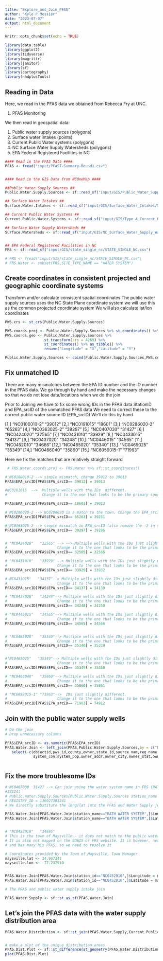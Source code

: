 ```yaml
---
title: "Explore_and_Join_PFAS"
author: "Kyle P Messier"
date: "2023-07-07"
output: html_document
---
```


```r
knitr::opts_chunk$set(echo = TRUE)
```

```r
library(data.table)
library(ggplot2)
library(tidyverse)
library(magrittr)
library(janitor)
library(sf)
library(cartography)
library(nhdplusTools)


```


## Reading in Data

Here, we read in the PFAS data we obtained from Rebecca Fry at UNC.

1) PFAS Monitoring

We then read in geospatial data:

1) Public water supply sources (polygons)
2) Surface water intakes (points)
3) Current Public Water systems  (polygons)
4) NC Surface Water Supply Watersheds (polygons)
5) EPA Federal Registered Facilities in NC

```r
#### Read in the PFAS Data ####
PFAS <- fread("input/PFAST-Summary-Round1.csv")


#### Read in the GIS Data from NCOneMap ####

##Public Water Supply Sources ##
Public.Water.Supply.Sources <- sf::read_sf("input/GIS/Public_Water_Supply_Water_Sources/Public_Water_Supply_Water_Sources.shp")

## Surface_Water_Intakes ##
Surface.Water.Intakes <- sf::read_sf("input/GIS/Surface_Water_Intakes/Surface_Water_Intakes.shp")

## Current Public Water Systems ## 
Current.Public.Water.Systems <- sf::read_sf("input/GIS/Type_A_Current_Public_Water_Systems_(2004)/Type_A_Current_Public_Water_Systems_(2004).shp")

## Surface Water Supply Watersheds ## 
Surface.Watersheds <- sf::read_sf("input/GIS/NC_Surface_Water_Supply_Watersheds/dwq_wsws_20141126.shp")


## EPA Federal Registered Facilities in NC
FRS <- sf::read_sf("input/GIS/state_single_nc/STATE_SINGLE_NC.csv")

# FRS <- fread("input/GIS/state_single_nc/STATE_SINGLE_NC.csv")  
# FRS.Water <- subset(FRS,SITE_TYPE_NAME == "WATER SYSTEM")

```

## Create coordinates in consistent projected and geographic coordinate systems
 
Transform and/or calculate consistent spatial coordinates
The public water supply sources uses the NC State Plane coordinate system
we will use this as the common projected coordinate system
We will also calculate lat/lon coordinates
 


```r
 
PWS.crs <- st_crs(Public.Water.Supply.Sources)

PWS.coords.proj <- Public.Water.Supply.Sources %>% st_coordinates() %>% as_tibble()
PWS.coords.geo <- Public.Water.Supply.Sources %>% 
                  st_transform(crs = 4269) %>% 
                  st_coordinates() %>% as_tibble() %>% 
                  rename("Longitude" = "X","Latitude" = "Y")

Public.Water.Supply.Sources <- cbind(Public.Water.Supply.Sources,PWS.coords.proj,PWS.coords.geo)

```

## Fix unmatched ID

There are many mismatches between the EPA ID number and the ID number in the 
PFAS data. We go through by hand and make the necessary changes so 
that we do not lose data/locations when we do the join 


 Prior to Joining we have to fix some wrong IDs in the PFAS data
 StationID and EPA_srcID of the unmatched PFAS data
 We need to correct these to the correct public water source ID (EPA_srcID)
 We'll do this by hand
 
 [1,] "NC0100010-2" "39012"
 [2,] "NC0161015"   "18601"
 [3,] "NC0286020-2" "65263"
 [4,] "NC0363025-2" "39297"
 [5,] "NC0407030"   "31427"
 [6,] "NC0424020"   "32565"
 [7,] "NC0431010"   "33929"
 [8,] "NC0433015"   "34137"
 [9,] "NC0437020"   "34248"
 [10,] "NC0446015"   "34565"
 [11,] "NC0452010"   "34686"
 [12,] "NC0465020"   "35340"
 [13,] "NC0465025"   "35349"
 [14,] "NC0466040"   "35860"
 [15,] "NC6059015-1" "71963"


Here we fix the matches that are relatively straight forward
```r


 # FRS.Water.coords.proj <- FRS.Water %>% sf::st_coordinates()

# NC0100010-2 --> simple mismatch, change 39012 to 39013
PFAS$EPA_srcID[PFAS$EPA_srcID== 39012] = 39013

#NC0161015  -->  Multiple wells with the IDs  different. 
#                Change it to the one that looks to be the primary source

PFAS$EPA_srcID[PFAS$EPA_srcID== 18601] = 39013

# NC0286020-2 --> NC0286020 is a match to the town. Change the EPA_srcID to match
PFAS$EPA_srcID[PFAS$EPA_srcID== 65263] = 39251

# NC0363025-2 --> simple mismatch in EPA_srcID (also remove the -2 in station ID)
PFAS$EPA_srcID[PFAS$EPA_srcID== 39297] = 39296


# "NC0424020"   "32565" --> --> Multiple wells with the IDs just slightly different. 
#                       Change it to the one that looks to be the primary source
PFAS$EPA_srcID[PFAS$EPA_srcID== 32565] = 32566

# "NC0431010"   "33929" --> Multiple wells with the IDs just slightly different. 
#                       Change it to the one that looks to be the primary source
PFAS$EPA_srcID[PFAS$EPA_srcID== 33929] = 33932

# NC0433015"   "34137"--> Multiple wells with the IDs just slightly different. 
#                       Change it to the one that looks to be the primary source
PFAS$EPA_srcID[PFAS$EPA_srcID== 34137] = 34139

# "NC0437020"   "34248"--> Multiple wells with the IDs just slightly different. 
#                       Change it to the one that looks to be the primary source
PFAS$EPA_srcID[PFAS$EPA_srcID== 34248] = 34250

# "NC0446015"   "34565"--> Multiple wells with the IDs just slightly different. 
#                       Change it to the one that looks to be the primary source
PFAS$EPA_srcID[PFAS$EPA_srcID== 34565] = 34566


# "NC0465020"   "35340"--> Multiple wells with the IDs just slightly different. 
#                       Change it to the one that looks to be the primary source
PFAS$EPA_srcID[PFAS$EPA_srcID== 35340] = 35339


#"NC0465025"   "35349"--> Multiple wells with the IDs just slightly different. 
#                       Change it to the one that looks to be the primary source
PFAS$EPA_srcID[PFAS$EPA_srcID== 35349] = 35350

# "NC0466040"   "35860"--> Multiple wells with the IDs just slightly different. 
#                       Change it to the one that looks to be the primary source
PFAS$EPA_srcID[PFAS$EPA_srcID== 35860] = 35861

# "NC6059015-1" "71963"-->  IDs just slightly different. 
#                       Change it to the one that looks to be the primary source
PFAS$EPA_srcID[PFAS$EPA_srcID== 71963] = 74912


```




## Join with the public water supply wells
```r

# Do the join 
# Drop unnecessary columns

PFAS$EPA_srcID <- as.numeric(PFAS$EPA_srcID)
PFAS.Water.Join <- left_join(PFAS,Public.Water.Supply.Sources,by = c("EPA_srcID"= "federal_id")) |> 
   select(-c(objectid,pws_id,county,owner,state_id,source_nam,reg_name,system_nam,system_add,system_cit,system_sta,system_zip,
             system_con,system_pop,owner_addr,owner_city,owner_stat,owner_zip,wsw_class,intake_loc,source_ava,well_yield,well_depth,X,Y))



```


## Fix the more troublesome IDs 

```r
# NC0407030  31427 --> Can join using the water system name in FRS (BATH WATER SYSTEM) Has lat/lon
#381241
# Public.Water.Supply.Sources[Public.Water.Supply.Sources station_name == "BATH WATER SYSTEM"),]
# REGISTRY_ID = 110027381241
# We directly substitute the long/lat into the PFAS and Water Supply joined data

PFAS.Water.Join[PFAS.Water.Join$station_name=="BATH WATER SYSTEM",]$Longitude = as.numeric(FRS[FRS$REGISTRY_ID==110027381241,]$LONGITUDE83)
PFAS.Water.Join[PFAS.Water.Join$station_name=="BATH WATER SYSTEM",]$Latitude = as.numeric(FRS[FRS$REGISTRY_ID==110027381241,]$LATITUDE83)


# "NC0452010"   "34686"
# This is the town of Maysville - it does not match to the public water supply or FRS
# It is also not mapped on the SDWIS or FRS website. It is however, near Camp Lejune 
# and has many his PFAS, so we need to resolve it 

# Coordinates provided by the Town of Maysville, Town Manager
maysville.lat <- 34.907347
maysville.lon <- -77.232910


PFAS.Water.Join[PFAS.Water.Join$station_id=="NC0452010",]$Longitude = maysville.lon
PFAS.Water.Join[PFAS.Water.Join$station_id=="NC0452010",]$Latitude = maysville.lat

# The PFAS and public water supply intake join

PFAS.Water.Supply <- sf::st_as_sf(PFAS.Water.Join)


```



## Let's join the PFAS data with the water supply distribution area
```r

PFAS.Water.Distribution <- sf::st_join(PFAS.Water.Supply,Current.Public.Water.Systems,left=FALSE,join = st_nearest_feature)


# make a plot of the unique distribution areas
PFAS.Dist.Plot <- sf::st_difference(st_geometry(PFAS.Water.Distribution))
plot(PFAS.Dist.Plot)
```






